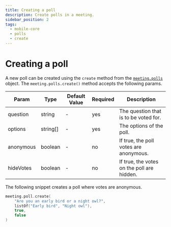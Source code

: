 ```yaml
---
title: Creating a poll
description: Create polls in a meeting.
sidebar_position: 2
tags:
  - mobile-core
  - polls
  - create
---
```


# Creating a poll

A new poll can be created using the `create` method from the
[`meeting.polls`](./introduction) object. The `meeting.polls.create()` method
accepts the following params.

| Param     | Type     | Default Value | Required | Description                                |
| --------- | -------- | ------------- | -------- | ------------------------------------------ |
| question  | string   | -             | yes      | The question that is to be voted for.      |
| options   | string[] | -             | yes      | The options of the poll.                   |
| anonymous | boolean  | -             | no       | If true, the poll votes are anonymous.     |
| hideVotes | boolean  | -             | no       | If true, the votes on the poll are hidden. |

The following snippet creates a poll where votes are anonymous.

```kotlin
meeting.poll.create(
    "Are you an early bird or a night owl?",
    listOf("Early bird", "Night owl"),
    true,
    false
)
```

<head>
  <title>Android Core Creating a poll</title>
</head>
